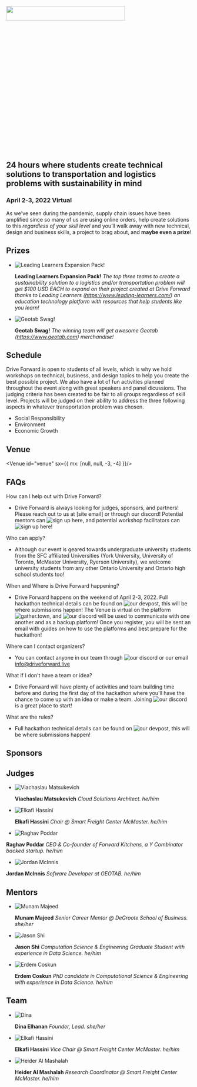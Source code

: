 
<Banner>

<img src="https://cdn.glitch.global/c5a0f0ae-5652-4bbd-a8f5-486ad2f1afba/logohackathonlogo-3.png?v=1647445781822" width="80%" height="10%"/>

## 24 hours where students create technical solutions to transportation and logistics problems with sustainability in mind

### April 2-3, 2022 Virtual
</Banner>

<Gallery>


As we've seen during the pandemic, supply chain issues have been amplified since so many of us are using online orders, help create solutions to this *regardless of your skill level* and you’ll walk away with new technical, design and business skills, a project to brag about, and **maybe even a prize**!

<Photo showAlt alt="Students hacking away at projects at the hackathon Hack Penn" src="https://cdn.glitch.com/3d283e0f-19c4-4546-b0b2-223ec3a7dc23%2Foverview_3.jpg?v=1565769238972" />

</Gallery>

<Container>

## Prizes
<Team>

- ![Leading Learners Expansion Pack!](https://cdn.glitch.global/c5a0f0ae-5652-4bbd-a8f5-486ad2f1afba/box.png?v=1647442437476)

  **Leading Learners Expansion Pack!** _The top three teams to create a sustainability solution to a logistics and/or transportation problem will get $100 USD EACH to expand on their project created at Drive Forward thanks to Leading Learners (https://www.leading-learners.com/) an education technology platform with resources that help students like you learn!_


- ![Geotab Swag!](https://cdn.glitch.global/c5a0f0ae-5652-4bbd-a8f5-486ad2f1afba/robot_S.png?v=1647442475417)

  **Geotab Swag!** _The winning team will get awesome Geotab (https://www.geotab.com) merchandise!_

</Team>

## Schedule

Drive Forward is open to students of all levels, which is why we hold workshops on technical, business, and design topics to help you create the best possible project. We also have a lot of fun activities planned throughout the event along with great speakers and panel dicussions. The judging criteria has been created to be fair to all groups regardless of skill level. Projects will be judged on their ability to address the three following aspects in whatever transportation problem was chosen. 

- Social Responsibility
- Environment
- Economic Growth

<Schedule id="schedule" showAlt alt="Drive Forward Schedule" src="https://cdn.glitch.global/c5a0f0ae-5652-4bbd-a8f5-486ad2f1afba/schedule.png?v=1648679890804" />

## Venue
<Venue id="venue" sx={{ mx: [null, null, -3, -4] }}/>

## FAQs
<List id="faq">

How can I help out with Drive Forward?
- Drive Forward is always looking for judges, sponsors, and partners! Please reach out to us at [site email] or through our discord! Potential mentors can ![sign up here](https://docs.google.com/forms/d/12imNDUFJQniR5f4MBSsvihndeTcj9taVmfjXcrihuJU/edit), and potential workshop facilitators can ![sign up here](https://docs.google.com/forms/d/1OhYZ6OG1sgUGWvqri0aOFmViD7Xl7fkHUZ_Lq3FWlsg/)!

Who can apply?
 - Although our event is geared towards undergraduate university students from the SFC affiliated Universities (York University, University of Toronto, McMaster University, Ryerson University), we welcome university students from any other Ontario University and Ontario high school students too! 
 
When and Where is Drive Forward happening?
- Drive Forward happens on the weekend of April 2-3, 2022. Full hackathon technical details can be found on ![our devpost](https://drive-forward.devpost.com/?ref_feature=challenge&ref_medium=your-open-hackathons&ref_content=Upcoming), this will be where submissions happen! The Venue is virtual on the platform ![gather.town](https://www.gather.town/), and ![our discord](https://discord.gg/MWeeSWcd) will be used to communicate with one another and as a backup platform! Once you register, you will be sent an email with guides on how to use the platforms and best prepare for the hackathon!

Where can I contact organizers?
- You can contact anyone in our team through ![our discord](https://discord.gg/MWeeSWcd) or our email info@driveforward.live
  
What if I don't have a team or idea?
- Drive Forward will have plenty of activities and team building time before and during the first day of the hackathon where you'll have the chance to come up with an idea or make a team. Joining ![our discord](https://discord.gg/MWeeSWcd) is a great place to start!

What are the rules?
- Full hackathon technical details can be found on ![our devpost](https://drive-forward.devpost.com/?ref_feature=challenge&ref_medium=your-open-hackathons&ref_content=Upcoming), this will be where submissions happen!

</List>

## Sponsors

<Sponsors />

## Judges

<Team>


- ![Viachaslau Matsukevich](https://cdn.glitch.global/c5a0f0ae-5652-4bbd-a8f5-486ad2f1afba/Viachaslau.jpg?v=1645637525843)

  **Viachaslau Matsukevich** _Cloud Solutions Architect. he/him_
  
- ![Elkafi Hassini](https://cdn.glitch.global/c5a0f0ae-5652-4bbd-a8f5-486ad2f1afba/professor%20elkafi.jpg?v=1645636816756)

  **Elkafi Hassini**  _Chair @ Smart Freight Center McMaster. he/him_

 - ![Raghav Poddar](https://cdn.glitch.global/c5a0f0ae-5652-4bbd-a8f5-486ad2f1afba/Raghav%20Headshot%20smaller.JPG?v=1649019401871)

  **Raghav Poddar**  _CEO & Co-founder of Forward Kitchens, a Y Combinator backed startup. he/him_
 
 - ![Jordan McInnis](https://cdn.glitch.global/c5a0f0ae-5652-4bbd-a8f5-486ad2f1afba/jordan.jpg?v=1648694432380)

  **Jordan McInnis**  _Sofware Developer at GEOTAB. he/him_
</Team>


## Mentors

<Team>

- ![Munam Majeed](https://cdn.glitch.global/c5a0f0ae-5652-4bbd-a8f5-486ad2f1afba/Munam%20Headshot.jpg?v=1647276121353)

  **Munam Majeed** _Senior Career Mentor @ DeGroote School of Business. she/her_

- ![Jason Shi](https://cdn.glitch.global/c5a0f0ae-5652-4bbd-a8f5-486ad2f1afba/jason%20shi.jpg?v=1648308433802)

  **Jason Shi** _Computation Science & Engineering Graduate Student with experience in Data Science. he/him_

- ![Erdem Coskun](https://cdn.glitch.global/c5a0f0ae-5652-4bbd-a8f5-486ad2f1afba/Erdem%20Coskun.jpg?v=1648308433802)

  **Erdem Coskun** _PhD candidate in Computational Science & Engineering with experience in Data Science. he/him_

</Team>

## Team

<Team>

- ![Dina](https://avatars.githubusercontent.com/u/19677511?v=4)

  **Dina Elhanan** _Founder, Lead. she/her_

- ![Elkafi Hassini](https://cdn.glitch.global/c5a0f0ae-5652-4bbd-a8f5-486ad2f1afba/professor%20elkafi.jpg?v=1645636816756)

  **Elkafi Hassini** _Vice Chair @ Smart Freight Center McMaster. he/him_

- ![Heider Al Mashalah](https://cdn.glitch.global/c5a0f0ae-5652-4bbd-a8f5-486ad2f1afba/Heider.jpg?v=1647104607014)

  **Heider Al Mashalah** _Research Coordinator @ Smart Freight Center McMaster. he/him_
</Team>

</Container>
